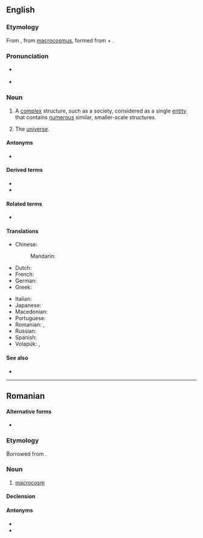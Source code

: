 ==English==
{{wikipedia}}

===Etymology===
From {{etyl|fro|en}} {{m|fro|macrocosme}}, from {{etyl|ML.|en}} [[macrocosmus]], formed from {{etyl|grc|en}} {{m|grc|μακρός||great, long}} + {{m|grc|κόσμος||universe, order}}.

===Pronunciation===
* {{a|UK}} {{IPA|en|/ˈmæk.ɹəʊˌkɒ.zəm/}}
* {{a|US}} {{IPA|en|/ˈmæk.ɹəˌkɑ.zəm/}}

===Noun===
{{en-noun}}

# {{lb|en|philosophy}} A [[complex]] structure, such as a society, considered as a single [[entity]] that contains [[numerous]] similar, smaller-scale structures.
# {{lb|en|used absolutely}} The [[universe]].

====Antonyms====
* {{l|en|microcosm}}

====Derived terms====
* {{l|en|macrocosmic}}
* {{l|en|macrocosmology}}

====Related terms====
* {{l|en|cosmos}}

====Translations====
{{trans-top|a complex structure containing numerous smaller-scale structures}}
* Chinese:
*: Mandarin: {{t+|cmn|大宇宙|tr=dàyǔzhòu|sc=Hani}}
* Dutch: {{t|nl|macrokosmos|m}}
* French: {{t+|fr|macrocosme|m}}
* German: {{t+|de|Makrokosmos|m}}
* Greek: {{t+|el|μακρόκοσμος|m}}
{{trans-mid}}
* Italian: {{t+|it|macrocosmo|m}}
* Japanese: {{t|ja|大宇宙|tr=だいうちゅう, daiuchū|sc=Jpan}}
* Macedonian: {{t|mk|макроко́смос|m}}
* Portuguese: {{t|pt|macrocosmo|m}}
* Romanian: {{t+|ro|macrocosm|n}}, {{t+|ro|macrocosmos|n}}
* Russian: {{t+|ru|макроко́см|m}}
* Spanish: {{t|es|macrocosmo|m}}
* Volapük: {{t|vo|gretavol}}, {{t|vo|makrokosmod}}
{{trans-bottom}}

{{trans-see|the universe|universe}}

====See also====
* {{l|en|macroworld}}

----

==Romanian==

====Alternative forms====
* {{l|ro|macrocosmos}}

===Etymology===
Borrowed from {{bor|ro|fr|macrocosme}}.

===Noun===
{{ro-noun|n|-}}

# [[#English|macrocosm]]

====Declension====
{{ro-noun-n|n=sg}}

====Antonyms====
* {{l|ro|microcosm}}
* {{l|ro|microcosmos}}